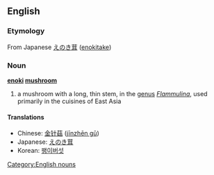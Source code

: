 ==English==
===Etymology===
From Japanese [[えのき茸]] ([[enokitake]])
===Noun===
{{wikipedia|Enokitake}}
'''[[enoki]] [[mushroom]]'''
#a mushroom with a long, thin stem, in the [[genus]] ''[[Flammulina]]'', used primarily in the cuisines of East Asia
====Translations====
*Chinese: [[金针菇]] ([[jīnzhēn gū]])
*Japanese: [[えのき茸]]
*Korean: [[팽이버섯]]

[[Category:English nouns]]